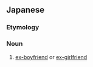 ==Japanese==
{{ja-kanjitab|もと|こう|さい|あい|て}}

===Etymology===
{{prefix|元|交際相手|t1=ex|t2=boyfriend or girlfriend|lang=ja|sort=もとこうさいあいて}}

===Noun===
{{ja-noun|もとこうさいあいて}}

# [[ex-boyfriend]] or [[ex-girlfriend]]